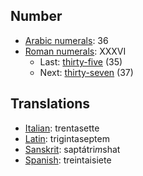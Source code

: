 ==Number==
*[[w:Arabic numerals|Arabic numerals]]: 36
*[[w:Roman numerals|Roman numerals]]: XXXVI
**Last: [[thirty-five]] (35)
**Next: [[thirty-seven]] (37)

==Translations==
*[[Italian]]: trentasette
*[[Latin]]: trigintaseptem
*[[Sanskrit]]: saptátri''m''shat
*[[Spanish]]: treintaisiete